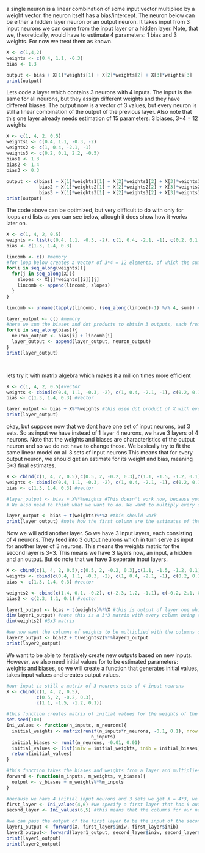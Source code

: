 
a single neuron is a linear combination of some input vector multiplied by a weight vector.
the neuron itself has a bias/intercept. The neuron below can be either a hidden layer neuron or an output neuron. It takes input from 3 input neurons we can come from the input layer or a hidden layer. Note, that we, theoretically, would have to estimate 4 parameters: 1 bias and 3 weights. For now we treat them as known.
```r
X <- c(1,4,2)
weights <- c(0.4, 1.1, -0.3)
bias <- 1.3

output <- bias + X[1]*weights[1] + X[2]*weights[2] + X[3]*weights[3] 
print(output)

```


Lets code a layer which contains 3 neurons with 4 inputs. The input is the same for all neurons, but they assign different weights and they have different biases. The output now is a vector of 3 values, but every neuron is still a linear combination of the output of the previous layer. Also note that this one layer already needs estimation of 15 parameters: 3 biases, 3*4 = 12 weights
```r
X <- c(1, 4, 2, 0.5)
weights1 <- c(0.4, 1.1, -0.3, -2)
weights2 <- c(1, 0.4, -2.1, -1)
weights3 <- c(0.2, 0.1, 2.2, -0.5)
bias1 <- 1.3
bias2 <- 1.4
bias3 <- 0.3

output <- c(bias1 + X[1]*weights1[1] + X[2]*weights1[2] + X[3]*weights1[3] + X[4]*weights1[4],
            bias2 + X[1]*weights2[1] + X[2]*weights2[2] + X[3]*weights2[3] + X[4]*weights2[4],
            bias3 + X[1]*weights3[1] + X[2]*weights3[2] + X[3]*weights3[3] + X[4]*weights3[4])
print(output)


```

The code above can be optimized, but very difficult to do with only for loops and lists as you can see below, altough it does show how it works later on.
```r
X <- c(1, 4, 2, 0.5)
weights <- list(c(0.4, 1.1, -0.3, -2), c(1, 0.4, -2.1, -1), c(0.2, 0.1, 2.2, -0.5))
bias <- c(1.3, 1.4, 0.3)

lincomb <- c() #memory
#for loop below creates a vector of 3*4 = 12 elements, of which the sum of every 4 elements is the dot product of X with a particular vector in weights.
for(i in seq_along(weights)){
  for(j in seq_along(X)){
    slopes <- X[j]*weights[[i]][j]
    lincomb <- append(lincomb, slopes)
  }
}

lincomb <- unname(tapply(lincomb, (seq_along(lincomb)-1) %/% 4, sum)) #this takes the sum over every 4 elements of the list.

layer_output <- c() #memory
#here we sum the biases and dot products to obtain 3 outputs, each from one neuron
for(i in seq_along(bias)){
  neuron_output <- bias[i] + lincomb[i]
  layer_output <- append(layer_output, neuron_output)
}
print(layer_output)




```

lets try it with matrix algebra which makes it a million times more efficient
```r
X <- c(1, 4, 2, 0.5)#vector
weights <- cbind(c(0.4, 1.1, -0.3, -2), c(1, 0.4, -2.1, -1), c(0.2, 0.1, 2.2, -0.5)) #instead of a list, we create a matrix
bias <- c(1.3, 1.4, 0.3) #vector

layer_output <- bias + X%*%weights #this used dot product of X with every column of weights and we add the bias
print(layer_output)

```
okay, but suppose now that we dont have one set of input neurons, but 3 sets. So as input we have instead of 1 layer 4 neurons, we have 3 layers of 4 neurons. Note that the weights and biases are characteristics of the output neuron and so we do not have to change those. We basically try to fit the same linear model on all 3 sets of input neurons.This means that for every output neuron, we should get an estimate for its weight and bias, meaning 3*3 final estimates.
```r
X <- cbind(c(1, 4, 2, 0.5),c(0.5, 2, -0.2, 0.3),c(1.1, -1.5, -1.2, 0.1)) #this is now a matrix
weights <- cbind(c(0.4, 1.1, -0.3, -2), c(1, 0.4, -2.1, -1), c(0.2, 0.1, 2.2, -0.5)) 
bias <- c(1.3, 1.4, 0.3) #vector

#layer_output <- bias + X%*%weights #This doesn't work now, because you cannot take the dot product of a 4X3 matrix with a 4X3 matrix. That is because we multiply the rows of X with the columns of weights. It will try to multiply index X[1,4] (=non-existent) with index weights[4,1] (=-2.0)
# We also need to think what we want to do. We want to multiply every column of X with every column of weights, but this is only possible if we transpose the weights matrix because in matrix algebra if we have a%*%b, then the rows of a are multiplied with the columns of b.

layer_output <- bias + t(weights)%*%X #this should work
print(layer_output) #note how the first column are the estimates of the 3 output neurons for the first set of input neurons

```

Now we will add another layer. So we have 3 input layers, each consisting of 4 neurons. They feed into 3 output neurons which in turn serve as input for another layer of 3 neurons. This means the weights matrix for the second layer is 3*3. This means we have 3 layers now, an input, a hidden and an output. But do note that we have 3 seperate input layers.

```r
X <- cbind(c(1, 4, 2, 0.5),c(0.5, 2, -0.2, 0.3),c(1.1, -1.5, -1.2, 0.1)) #this is now a matrix
weights <- cbind(c(0.4, 1.1, -0.3, -2), c(1, 0.4, -2.1, -1), c(0.2, 0.1, 2.2, -0.5)) 
bias <- c(1.3, 1.4, 0.3) #vector

weights2 <- cbind(c(1.4, 0.1, -0.2), c(-2.3, 1.2, -1.1), c(-0.2, 2.1, 0.2)) 
bias2 <- c(2.3, 1.1, 0.1) #vector

layer1_output <- bias + t(weights)%*%X #this is output of layer one which become input of layer 2
dim(layer1_output) #note this is a 3*3 matrix with every column being the output of 1 neuron, and we want to multiply this matrix with a:
dim(weights2) #3x3 matrix

#we now want the columns of weights to be multiplied with the columns of layer1 output. Since matrix algebra multiplies rows with columns we have to transpose weights 2 again
layer2_output <- bias2 + t(weights2)%*%layer1_output
print(layer2_output)

```

We want to be able to iteratively create new outputs based on new inputs. However, we also need initial values for to be estimated parameters: weights and biases, so we will create a function that generates initial values, takes input values and creates output values.
```r
#our input is still a matrix of 3 neurons sets of 4 input neurons
X <- cbind(c(1, 4, 2, 0.5),
           c(0.5, 2, -0.2, 0.3),
           c(1.1, -1.5, -1.2, 0.1))

#this function creates matrix of initial values for the weights of the first layer dependent on how many input and output neurons that layer has. Also note that all this time weights had neurons as columns and weights as rows. If we dont want to transpose all the time, we can make our weight matrix already transposed by setting the rows to be neurons and the weights as columns
set.seed(100)
Ini_values <- function(n_inputs, n_neurons){
  initial_weights <- matrix(runif(n_inputs*n_neurons, -0.1, 0.1), nrow = n_neurons, ncol =
                               n_inputs)
  initial_biases <- runif(n_neurons, -0.01, 0.01)
  initial_values <- list(iniw = initial_weights, inib = initial_biases)
  return(initial_values)
}

#this function takes the biases and weights from a layer and multiplies them with the input matrix
forward <- function(m_inputs, m_weights, v_biases){
  output <- v_biases + m_weights%*%m_inputs
}

#because we have 4 initial input neurons and 3 sets we get X = 4*3, we thus need ncol = n_inputs to be 4. This might seem not intuitive, but that is because we don't transpose the matrix, but rather set nrow to n_neurons
first_layer <- Ini_values(4,6) #we specify a first layer that has 6 output neurons and 4 input neurons, note that the rows of iniw are thus the neurons and columns are weights because we transposed
second_layer <- Ini_values(6,5) #this means that the columns for our next layer must be the same size as the amount of output neurons of our previous layer, but the amount of neurons in the next layer is arbitray, lets choose 5

#we can pass the output of the first layer to be the input of the second.
layer1_output <- forward(X, first_layer$iniw, first_layer$inib)
layer2_output<- forward(layer1_output, second_layer$iniw, second_layer$inib)
print(layer1_output)
print(layer2_output)


```

